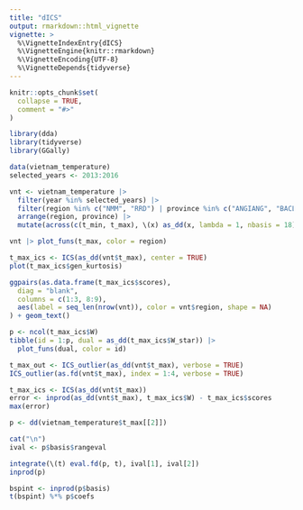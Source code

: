 ```yaml
---
title: "dICS"
output: rmarkdown::html_vignette
vignette: >
  %\VignetteIndexEntry{dICS}
  %\VignetteEngine{knitr::rmarkdown}
  %\VignetteEncoding{UTF-8}
  %\VignetteDepends{tidyverse}
---
```


```r
knitr::opts_chunk$set(
  collapse = TRUE,
  comment = "#>"
)
```

```r
library(dda)
library(tidyverse)
library(GGally)
```

```r
data(vietnam_temperature)
selected_years <- 2013:2016

vnt <- vietnam_temperature |>
  filter(year %in% selected_years) |>
  filter(region %in% c("NMM", "RRD") | province %in% c("ANGIANG", "BACLIEU")) |>
  arrange(region, province) |>
  mutate(across(c(t_min, t_max), \(x) as_dd(x, lambda = 1, nbasis = 18)))

vnt |> plot_funs(t_max, color = region)
```

```r
t_max_ics <- ICS(as_dd(vnt$t_max), center = TRUE)
plot(t_max_ics$gen_kurtosis)

ggpairs(as.data.frame(t_max_ics$scores),
  diag = "blank",
  columns = c(1:3, 8:9),
  aes(label = seq_len(nrow(vnt)), color = vnt$region, shape = NA)
) + geom_text()

p <- ncol(t_max_ics$W)
tibble(id = 1:p, dual = as_dd(t_max_ics$W_star)) |>
  plot_funs(dual, color = id)
```

```r
t_max_out <- ICS_outlier(as_dd(vnt$t_max), verbose = TRUE)
ICS_outlier(as.fd(vnt$t_max), index = 1:4, verbose = TRUE)
```

```r
t_max_ics <- ICS(as_dd(vnt$t_max))
error <- inprod(as_dd(vnt$t_max), t_max_ics$W) - t_max_ics$scores
max(error)
```

```r
p <- dd(vietnam_temperature$t_max[[2]])

cat("\n")
ival <- p$basis$rangeval

integrate(\(t) eval.fd(p, t), ival[1], ival[2])
inprod(p)

bspint <- inprod(p$basis)
t(bspint) %*% p$coefs
```

